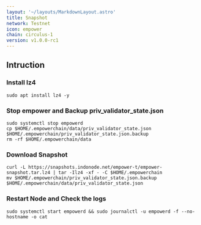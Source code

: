 ```yaml
---
layout: '~/layouts/MarkdownLayout.astro'
title: Snapshot
network: Testnet
icon: empower
chain: circulus-1
version: v1.0.0-rc1
---
```

## Intruction

### Install lz4
```
sudo apt install lz4 -y
```

### Stop empower and Backup priv_validator_state.json
```
sudo systemctl stop empowerd
cp $HOME/.empowerchain/data/priv_validator_state.json $HOME/.empowerchain/priv_validator_state.json.backup
rm -rf $HOME/.empowerchain/data
```

### Download Snapshot
```
curl -L https://snapshots.indonode.net/empower-t/empower-snapshot.tar.lz4 | tar -Ilz4 -xf - -C $HOME/.empowerchain
mv $HOME/.empowerchain/priv_validator_state.json.backup $HOME/.empowerchain/data/priv_validator_state.json
```

### Restart Node and Check the logs

```
sudo systemctl start empowerd && sudo journalctl -u empowerd -f --no-hostname -o cat
```